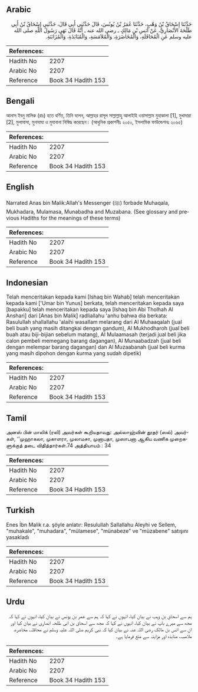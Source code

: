 ## Arabic


<div dir="rtl" lang="ar" style={{fontSize:'larger',backgroundColor:'#f8f9fa',padding:20}}>
حَدَّثَنَا إِسْحَاقُ بْنُ وَهْبٍ، حَدَّثَنَا عُمَرُ بْنُ يُونُسَ، قَالَ حَدَّثَنِي أَبِي قَالَ، حَدَّثَنِي إِسْحَاقُ بْنُ أَبِي طَلْحَةَ الأَنْصَارِيُّ، عَنْ أَنَسِ بْنِ مَالِكٍ ـ رضى الله عنه ـ أَنَّهُ قَالَ نَهَى رَسُولُ اللَّهِ صلى الله عليه وسلم عَنِ الْمُحَاقَلَةِ، وَالْمُخَاضَرَةِ، وَالْمُلاَمَسَةِ، وَالْمُنَابَذَةِ، وَالْمُزَابَنَةِ‏.‏
</div>
<div style={{backgroundColor:'#f8f9fa',padding:20, marginBottom: 10}}><table> <thead> <tr> <th>References:</th> <th></th> </tr> </thead> <tbody><tr><td>Hadith No</td><td>2207</td></tr><tr><td>Arabic No</td><td>2207</td></tr><tr><td>Reference</td><td>Book 34 Hadith 153</td></tr></tbody></table></div>

## Bengali


<div dir="ltr" lang="bn" style={{fontSize:'larger',backgroundColor:'#f8f9fa',padding:20}}>
আনাস ইবনু মালিক (রাঃ) হতে বর্ণিত, তিনি বলেন, আল্লাহর রাসূল সাল্লাল্লাহু আলাইহি ওয়াসাল্লাম মুহাকালা [1], মুখাদারা [2], মুলামাসা, মুনাবাযা ও মুযাবানা নিষিদ্ধ করেছেন। (আধুনিক প্রকাশনীঃ ২০৫০, ইসলামিক ফাউন্ডেশনঃ ২০৬৫)
</div>
<div style={{backgroundColor:'#f8f9fa',padding:20, marginBottom: 10}}><table> <thead> <tr> <th>References:</th> <th></th> </tr> </thead> <tbody><tr><td>Hadith No</td><td>2207</td></tr><tr><td>Arabic No</td><td>2207</td></tr><tr><td>Reference</td><td>Book 34 Hadith 153</td></tr></tbody></table></div>

## English


<div dir="ltr" lang="en" style={{fontSize:'larger',backgroundColor:'#f8f9fa',padding:20}}>
Narrated Anas bin Malik:Allah's Messenger (ﷺ) forbade Muhaqala, Mukhadara, Mulamasa, Munabadha and Muzabana. (See glossary and previous Hadiths for the meanings of these terms)
</div>
<div style={{backgroundColor:'#f8f9fa',padding:20, marginBottom: 10}}><table> <thead> <tr> <th>References:</th> <th></th> </tr> </thead> <tbody><tr><td>Hadith No</td><td>2207</td></tr><tr><td>Arabic No</td><td>2207</td></tr><tr><td>Reference</td><td>Book 34 Hadith 153</td></tr></tbody></table></div>

## Indonesian


<div dir="ltr" lang="id" style={{fontSize:'larger',backgroundColor:'#f8f9fa',padding:20}}>
Telah menceritakan kepada kami [Ishaq bin Wahab] telah menceritakan kepada kami ['Umar bin Yunus] berkata, telah menceritakan kepada saya [bapakku] telah menceritakan kepada saya [Ishaq bin Abi Tholhah Al Anshari] dari [Anas bin Malik] radliallahu 'anhu bahwa dia berkata: Rasulullah shallallahu 'alaihi wasallam melarang dari Al Muhaaqalah (jual beli buah yang masih ditangkai dengan gandum), Al Mukhodharoh (jual beli buah atau biji-bijian sebelum matang), Al Mulaamasah (terjadi jual beli jika calon pembeli memegang barang dagangan), Al Munaabadzah (jual beli dengan melempar barang dagangan) dan Al Muzaabanah (jual beli kurma yang masih dipohon dengan kurma yang sudah dipetik)
</div>
<div style={{backgroundColor:'#f8f9fa',padding:20, marginBottom: 10}}><table> <thead> <tr> <th>References:</th> <th></th> </tr> </thead> <tbody><tr><td>Hadith No</td><td>2207</td></tr><tr><td>Arabic No</td><td>2207</td></tr><tr><td>Reference</td><td>Book 34 Hadith 153</td></tr></tbody></table></div>

## Tamil


<div dir="ltr" lang="ta" style={{fontSize:'larger',backgroundColor:'#f8f9fa',padding:20}}>
அனஸ் பின் மாலிக் (ரலி) அவர்கள் கூறியதாவது: அல்லாஹ்வின் தூதர் (ஸல்) அவர்கள், ‘‘முஹாகலா, முகாளரா, முலாமசா, முனாபதா, முஸாபனா ஆகிய வணிக முறைகளுக்குத் தடை விதித்தார்கள்.74 அத்தியாயம் : 34
</div>
<div style={{backgroundColor:'#f8f9fa',padding:20, marginBottom: 10}}><table> <thead> <tr> <th>References:</th> <th></th> </tr> </thead> <tbody><tr><td>Hadith No</td><td>2207</td></tr><tr><td>Arabic No</td><td>2207</td></tr><tr><td>Reference</td><td>Book 34 Hadith 153</td></tr></tbody></table></div>

## Turkish


<div dir="ltr" lang="tr" style={{fontSize:'larger',backgroundColor:'#f8f9fa',padding:20}}>
Enes İbn Malik r.a. şöyle anlatır: Resulullah Sallallahu Aleyhi ve Sellem, "muhakale", "muhadara", "mülamese", "münabeze" ve "müzabene" satışını yasakladı
</div>
<div style={{backgroundColor:'#f8f9fa',padding:20, marginBottom: 10}}><table> <thead> <tr> <th>References:</th> <th></th> </tr> </thead> <tbody><tr><td>Hadith No</td><td>2207</td></tr><tr><td>Arabic No</td><td>2207</td></tr><tr><td>Reference</td><td>Book 34 Hadith 153</td></tr></tbody></table></div>

## Urdu


<div dir="rtl" lang="ur" style={{fontSize:'larger',backgroundColor:'#f8f9fa',padding:20}}>
ہم سے اسحاق بن وہب نے بیان کیا، انہوں نے کہا کہ ہم سے عمر بن یونس نے بیان کیا، انہوں نے کہا کہ مجھ سے میرے باپ نے بیان کیا، انہوں نے کہا کہ مجھ سے اسحاق بن ابی طلحہ انصاری نے بیان کیا اور ان سے انس بن مالک رضی اللہ عنہ نے بیان کیا کہ نبی کریم صلی اللہ علیہ وسلم نے محاقلہ، مخاضرہ، ملامسہ، منابذہ اور مزابنہ سے منع فرمایا ہے۔
</div>
<div style={{backgroundColor:'#f8f9fa',padding:20, marginBottom: 10}}><table> <thead> <tr> <th>References:</th> <th></th> </tr> </thead> <tbody><tr><td>Hadith No</td><td>2207</td></tr><tr><td>Arabic No</td><td>2207</td></tr><tr><td>Reference</td><td>Book 34 Hadith 153</td></tr></tbody></table></div>
